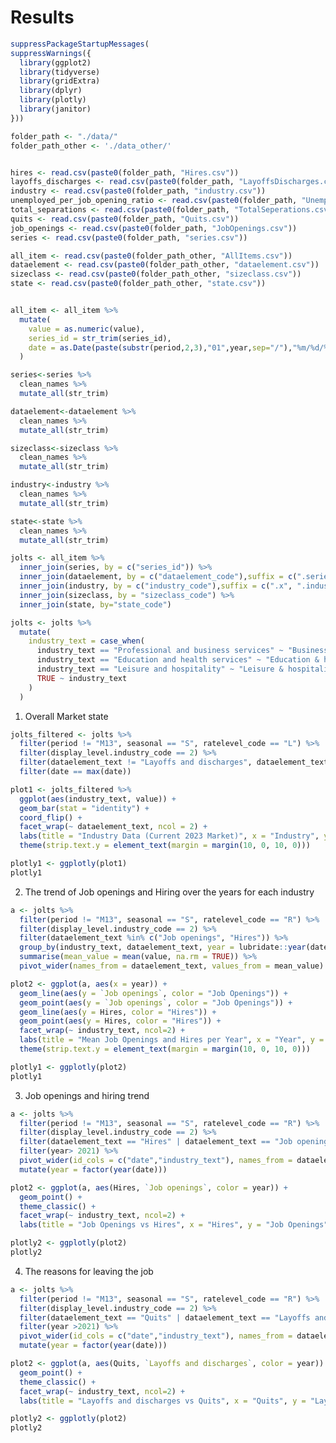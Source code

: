 # Results

```r
suppressPackageStartupMessages(
suppressWarnings({
  library(ggplot2)
  library(tidyverse)
  library(gridExtra)
  library(dplyr)
  library(plotly)
  library(janitor)
}))

folder_path <- "./data/"
folder_path_other <- './data_other/'


hires <- read.csv(paste0(folder_path, "Hires.csv"))
layoffs_discharges <- read.csv(paste0(folder_path, "LayoffsDischarges.csv"))
industry <- read.csv(paste0(folder_path, "industry.csv"))
unemployed_per_job_opening_ratio <- read.csv(paste0(folder_path, "UnemployedPerJobOpeningRatio.csv"))
total_separations <- read.csv(paste0(folder_path, "TotalSeperations.csv"))
quits <- read.csv(paste0(folder_path, "Quits.csv"))
job_openings <- read.csv(paste0(folder_path, "JobOpenings.csv"))
series <- read.csv(paste0(folder_path, "series.csv"))

all_item <- read.csv(paste0(folder_path_other, "AllItems.csv"))
dataelement <- read.csv(paste0(folder_path_other, "dataelement.csv"))
sizeclass <- read.csv(paste0(folder_path_other, "sizeclass.csv"))
state <- read.csv(paste0(folder_path_other, "state.csv"))


all_item <- all_item %>%
  mutate(
    value = as.numeric(value),
    series_id = str_trim(series_id),
    date = as.Date(paste(substr(period,2,3),"01",year,sep="/"),"%m/%d/%Y")
  )

series<-series %>%
  clean_names %>%
  mutate_all(str_trim)

dataelement<-dataelement %>%
  clean_names %>%
  mutate_all(str_trim)

sizeclass<-sizeclass %>%
  clean_names %>%
  mutate_all(str_trim)

industry<-industry %>%
  clean_names %>%
  mutate_all(str_trim)

state<-state %>%
  clean_names %>%
  mutate_all(str_trim)

jolts <- all_item %>%
  inner_join(series, by = c("series_id")) %>%
  inner_join(dataelement, by = c("dataelement_code"),suffix = c(".series", ".data_element")) %>%
  inner_join(industry, by = c("industry_code"),suffix = c(".x", ".industry_code")) %>%
  inner_join(sizeclass, by = "sizeclass_code") %>%
  inner_join(state, by="state_code")

jolts <- jolts %>%
  mutate(
    industry_text = case_when(
      industry_text == "Professional and business services" ~ "Business services",
      industry_text == "Education and health services" ~ "Education & health",
      industry_text == "Leisure and hospitality" ~ "Leisure & hospitality",
      TRUE ~ industry_text
    )
  )

```


1. Overall Market state

```r

jolts_filtered <- jolts %>%
  filter(period != "M13", seasonal == "S", ratelevel_code == "L") %>%
  filter(display_level.industry_code == 2) %>%
  filter(dataelement_text != "Layoffs and discharges", dataelement_text != "Other separations") %>%
  filter(date == max(date))

plot1 <- jolts_filtered %>%
  ggplot(aes(industry_text, value)) +
  geom_bar(stat = "identity") +
  coord_flip() +
  facet_wrap(~ dataelement_text, ncol = 2) +
  labs(title = "Industry Data (Current 2023 Market)", x = "Industry", y = "Value") +
  theme(strip.text.y = element_text(margin = margin(10, 0, 10, 0)))

plotly1 <- ggplotly(plot1)
plotly1

```

2. The trend of Job openings and Hiring over the years for each industry
```r
a <- jolts %>%
  filter(period != "M13", seasonal == "S", ratelevel_code == "R") %>%
  filter(display_level.industry_code == 2) %>%
  filter(dataelement_text %in% c("Job openings", "Hires")) %>%
  group_by(industry_text, dataelement_text, year = lubridate::year(date)) %>%
  summarise(mean_value = mean(value, na.rm = TRUE)) %>%
  pivot_wider(names_from = dataelement_text, values_from = mean_value)

plot2 <- ggplot(a, aes(x = year)) +
  geom_line(aes(y = `Job openings`, color = "Job Openings")) +
  geom_point(aes(y = `Job openings`, color = "Job Openings")) +
  geom_line(aes(y = Hires, color = "Hires")) +
  geom_point(aes(y = Hires, color = "Hires")) +
  facet_wrap(~ industry_text, ncol=2) +
  labs(title = "Mean Job Openings and Hires per Year", x = "Year", y = "Mean Value", color = "Metric") +
  theme(strip.text.y = element_text(margin = margin(10, 0, 10, 0)))

plotly1 <- ggplotly(plot2)
plotly1


```

3. Job openings and hiring trend
```r

a <- jolts %>%
  filter(period != "M13", seasonal == "S", ratelevel_code == "R") %>%
  filter(display_level.industry_code == 2) %>%
  filter(dataelement_text == "Hires" | dataelement_text == "Job openings") %>%
  filter(year> 2021) %>%
  pivot_wider(id_cols = c("date","industry_text"), names_from = dataelement_text, values_from = value) %>%
  mutate(year = factor(year(date)))

plot2 <- ggplot(a, aes(Hires, `Job openings`, color = year)) +
  geom_point() +
  theme_classic() +
  facet_wrap(~ industry_text, ncol=2) +
  labs(title = "Job Openings vs Hires", x = "Hires", y = "Job Openings")

plotly2 <- ggplotly(plot2)
plotly2

```

4. The reasons for leaving the job
```r
a <- jolts %>%
  filter(period != "M13", seasonal == "S", ratelevel_code == "R") %>%
  filter(display_level.industry_code == 2) %>%
  filter(dataelement_text == "Quits" | dataelement_text == "Layoffs and discharges") %>%
  filter(year >2021) %>%
  pivot_wider(id_cols = c("date","industry_text"), names_from = dataelement_text, values_from = value) %>%
  mutate(year = factor(year(date)))

plot2 <- ggplot(a, aes(Quits, `Layoffs and discharges`, color = year)) +
  geom_point() +
  theme_classic() +
  facet_wrap(~ industry_text, ncol=2) +
  labs(title = "Layoffs and discharges vs Quits", x = "Quits", y = "Layoffs and discharges")

plotly2 <- ggplotly(plot2)
plotly2

```
